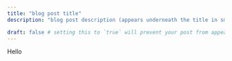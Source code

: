 ```yaml
---
title: "blog post title"
description: "blog post description (appears underneath the title in smaller text) which is included on the listing page"

draft: false # setting this to `true` will prevent your post from appearing on your listing page until you're ready!
---
```


Hello